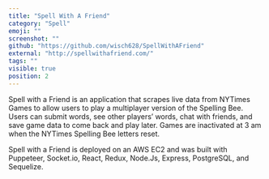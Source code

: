 ```yaml
---
title: "Spell With A Friend"
category: "Spell"
emoji: ""
screenshot: ""
github: "https://github.com/wisch628/SpellWithAFriend"
external: "http://spellwithafriend.com/"
tags: ""
visible: true
position: 2
---
```


Spell with a Friend is an application that scrapes live data from NYTimes Games to allow users to play a multiplayer version of the Spelling Bee. Users can submit words, see other players’ words, chat with friends, and save game data to come back and play later. Games are inactivated at 3 am when the NYTimes Spelling Bee letters reset.

Spell with a Friend is deployed on an AWS EC2 and was built with Puppeteer, Socket.io, React, Redux, Node.Js, Express, PostgreSQL, and Sequelize.
